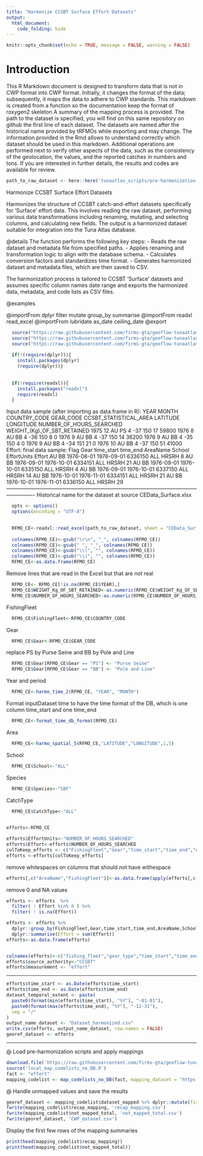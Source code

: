 ```yaml
---
title: "Harmonize CCSBT Surface Effort Datasets"
output: 
  html_document: 
    code_folding: hide
---
```

```r
knitr::opts_chunk$set(echo = TRUE, message = FALSE, warning = FALSE)
```

# Introduction

This R Markdown document is designed to transform data that is not in CWP format into CWP format.
Initially, it changes the format of the data; subsequently, it maps the data to adhere to CWP standards.
This markdown is created from a function so the documentation keep the format of roxygen2 skeleton
A summary of the mapping process is provided. The path to the dataset is specified, you will find on this same repository on github the first line of each dataset. The datasets are named after the historical name provided by tRFMOs while exporting and may change. The information provided in the Rmd allows to understand correctly which dataset should be used in this markdown.
Additional operations are performed next to verify other aspects of the data, such as the consistency of the geolocation, the values, and the reported catches in numbers and tons.
If you are interested in further details, the results and codes are available for review.

```r
path_to_raw_dataset <- here::here('tunaatlas_scripts/pre-harmonization', 'ccsbt', 'effort', 'data', 'CEData_Surface.xlsx')
```

Harmonize CCSBT Surface Effort Datasets

Harmonizes the structure of CCSBT catch-and-effort datasets specifically for 'Surface' effort data.
This involves reading the raw dataset, performing various data transformations including renaming,
mutating, and selecting columns, and calculating new fields. The output is a harmonized dataset suitable
for integration into the Tuna Atlas database.


@details
The function performs the following key steps:
- Reads the raw dataset and metadata file from specified paths.
- Applies renaming and transformation logic to align with the database schema.
- Calculates conversion factors and standardizes time format.
- Generates harmonized dataset and metadata files, which are then saved to CSV.

The harmonization process is tailored to CCSBT 'Surface' datasets and assumes specific column names
date range and exports the harmonized data, metadata, and code lists as CSV files.


@examples
\dontrun{
}

@importFrom dplyr filter mutate group_by summarise
@importFrom readxl read_excel
@importFrom lubridate as_date ceiling_date
@export



```r
  source("https://raw.githubusercontent.com/firms-gta/geoflow-tunaatlas/master/R/sardara_functions/harmo_spatial_5.R")
  source("https://raw.githubusercontent.com/firms-gta/geoflow-tunaatlas/master/R/sardara_functions/harmo_time_2.R")
  source("https://raw.githubusercontent.com/firms-gta/geoflow-tunaatlas/master/R/sardara_functions/format_time_db_format.R")
  
  if(!(require(dplyr))){ 
    install.packages(dplyr) 
    (require(dplyr))} 
  
  
  if(!require(readxl)){
    install.packages("readxl")
    require(readxl)
  }
```

Input data sample (after importing as data.frame in R):
YEAR MONTH COUNTRY_CODE GEAR_CODE CCSBT_STATISTICAL_AREA LATITUDE LONGITUDE NUMBER_OF_HOURS_SEARCHED WEIGHT_(Kg)_OF_SBT_RETAINED
1975    12           AU        PS                      4      -37       150                       17                       59800
1976     8           AU        BB                      4      -36       150                        8                           0
1976     9           AU        BB                      4      -37       150                       14                       36200
1976     9           AU        BB                      4      -35       150                        4                           0
1976     9           AU        BB                      4      -34       151                       21                           0
1976    10           AU        BB                      4      -37       150                       51                       41000
Effort: final data sample:
Flag Gear time_start   time_end AreaName School EffortUnits Effort
AU   BB 1976-08-01 1976-09-01  6336150    ALL       HRSRH      8
AU   BB 1976-09-01 1976-10-01  6334151    ALL       HRSRH     21
AU   BB 1976-09-01 1976-10-01  6335150    ALL       HRSRH      4
AU   BB 1976-09-01 1976-10-01  6337150    ALL       HRSRH     14
AU   BB 1976-10-01 1976-11-01  6334151    ALL       HRSRH     21
AU   BB 1976-10-01 1976-11-01  6336150    ALL       HRSRH     29
----------------------------------------------------------------------------------------------------------------------------
Historical name for the dataset at source  CEData_Surface.xlsx

```r
  opts <- options()
  options(encoding = "UTF-8")
  

  RFMO_CE<-readxl::read_excel(path_to_raw_dataset, sheet = "CEData_Surface", col_names = TRUE, col_types = NULL,na = "")
  
  colnames(RFMO_CE)<-gsub("\r\n", "_", colnames(RFMO_CE))
  colnames(RFMO_CE)<-gsub(" ", "_", colnames(RFMO_CE))
  colnames(RFMO_CE)<-gsub("\\(", "", colnames(RFMO_CE))
  colnames(RFMO_CE)<-gsub("\\)", "", colnames(RFMO_CE))
  RFMO_CE<-as.data.frame(RFMO_CE)
```

Remove lines that are read in the Excel but that are not real

```r
  RFMO_CE<- RFMO_CE[!is.na(RFMO_CE$YEAR),] 
  RFMO_CE$WEIGHT_Kg_OF_SBT_RETAINED<-as.numeric(RFMO_CE$WEIGHT_Kg_OF_SBT_RETAINED)
  RFMO_CE$NUMBER_OF_HOURS_SEARCHED<-as.numeric(RFMO_CE$NUMBER_OF_HOURS_SEARCHED)
```

FishingFleet

```r
  RFMO_CE$FishingFleet<-RFMO_CE$COUNTRY_CODE
```

Gear

```r
  RFMO_CE$Gear<-RFMO_CE$GEAR_CODE
```

replace PS by Purse Seine and BB by Pole and Line

```r
  RFMO_CE$Gear[RFMO_CE$Gear == "PS"] <- "Purse Seine"
  RFMO_CE$Gear[RFMO_CE$Gear == "BB"] <- "Pole and Line"
```

Year and period

```r
  RFMO_CE<-harmo_time_2(RFMO_CE, "YEAR", "MONTH")
```

Format inputDataset time to have the time format of the DB, which is one column time_start and one time_end

```r
  RFMO_CE<-format_time_db_format(RFMO_CE)
```

Area 

```r
  RFMO_CE<-harmo_spatial_5(RFMO_CE,"LATITUDE","LONGITUDE",1,5)
```

School

```r
  RFMO_CE$School<-"ALL"
```

Species

```r
  RFMO_CE$Species<-"SBF"
```

CatchType

```r
  RFMO_CE$CatchType<-"ALL"

  
efforts<-RFMO_CE

efforts$EffortUnits<-"NUMBER_OF_HOURS_SEARCHED"
efforts$Effort<-efforts$NUMBER_OF_HOURS_SEARCHED
colToKeep_efforts <- c("FishingFleet","Gear","time_start","time_end","AreaName","School","EffortUnits","Effort")
efforts <-efforts[colToKeep_efforts]
```

remove whitespaces on columns that should not have withespace

```r
efforts[,c("AreaName","FishingFleet")]<-as.data.frame(apply(efforts[,c("AreaName","FishingFleet")],2,function(x){gsub(" *$","",x)}),stringsAsFactors=FALSE)
```

remove 0 and NA values 

```r
efforts <- efforts  %>% 
  filter( ! Effort %in% 0 ) %>%
  filter( ! is.na(Effort)) 

efforts <- efforts %>% 
  dplyr::group_by(FishingFleet,Gear,time_start,time_end,AreaName,School,EffortUnits) %>% 
  dplyr::summarise(Effort = sum(Effort))  
efforts<-as.data.frame(efforts)


colnames(efforts)<-c("fishing_fleet","gear_type","time_start","time_end","geographic_identifier","fishing_mode","measurement_unit","measurement_value")
efforts$source_authority<-"CCSBT"
efforts$measurement <- "effort" 
```

----------------------------------------------------------------------------------------------------------------------------

```r
efforts$time_start <- as.Date(efforts$time_start)
efforts$time_end <- as.Date(efforts$time_end)
dataset_temporal_extent <- paste(
  paste0(format(min(efforts$time_start), "%Y"), "-01-01"),
  paste0(format(max(efforts$time_end), "%Y"), "-12-31"),
  sep = "/"
)
output_name_dataset <- "Dataset_harmonized.csv"
write.csv(efforts, output_name_dataset, row.names = FALSE)
georef_dataset <- efforts
```

----------------------------------------------------------------------------------------------------------------------------
@ Load pre-harmonization scripts and apply mappings

```r
download.file('https://raw.githubusercontent.com/firms-gta/geoflow-tunaatlas/master/R/tunaatlas_scripts/pre-harmonization/map_codelists_no_DB.R', destfile = 'local_map_codelists_no_DB.R')
source('local_map_codelists_no_DB.R')
fact <- "effort"
mapping_codelist <- map_codelists_no_DB(fact, mapping_dataset = "https://raw.githubusercontent.com/fdiwg/fdi-mappings/main/global/firms/gta/codelist_mapping_rfmos_to_global.csv", dataset_to_map = georef_dataset, mapping_keep_src_code = FALSE, summary_mapping = TRUE, source_authority_to_map = c("IATTC", "CCSBT", "WCPFC", "ICCAT", "IOTC"))
```

@ Handle unmapped values and save the results

```r
georef_dataset <- mapping_codelist$dataset_mapped %>% dplyr::mutate(fishing_fleet = ifelse(fishing_fleet == 'UNK', 'NEI', fishing_fleet), gear_type = ifelse(gear_type == 'UNK', '99.9', gear_type))
fwrite(mapping_codelist$recap_mapping, 'recap_mapping.csv')
fwrite(mapping_codelist$not_mapped_total, 'not_mapped_total.csv')
fwrite(georef_dataset, 'CWP_dataset.csv')
```

Display the first few rows of the mapping summaries

```r
print(head(mapping_codelist$recap_mapping))
print(head(mapping_codelist$not_mapped_total))
```

